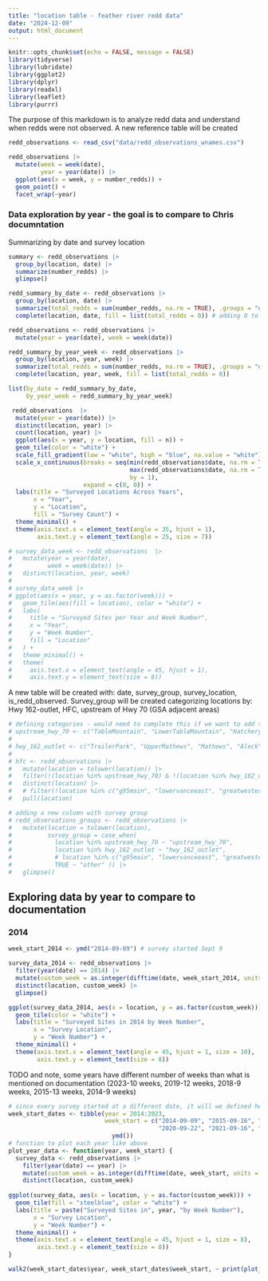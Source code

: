 ```yaml
---
title: "location table - feather river redd data"
date: "2024-12-09"
output: html_document
---
```


```r
knitr::opts_chunk$set(echo = FALSE, message = FALSE)
library(tidyverse)
library(lubridate)
library(ggplot2)
library(dplyr)
library(readxl)
library(leaflet)
library(purrr)
```

The purpose of this markdown is to analyze redd data and understand when redds were not observed. A new reference table will be created

```r
redd_observations <- read_csv("data/redd_observations_wnames.csv")
```


```r
redd_observations |> 
  mutate(week = week(date),
         year = year(date)) |> 
  ggplot(aes(x = week, y = number_redds)) +
  geom_point() +
  facet_wrap(~year)
```


### Data exploration by year - the goal is to compare to Chris documntation

Summarizing by date and survey location 

```r
summary <- redd_observations |> 
  group_by(location, date) |> 
  summarize(number_redds) |> 
  glimpse()

redd_summary_by_date <- redd_observations |> 
  group_by(location, date) |> 
  summarize(total_redds = sum(number_redds, na.rm = TRUE), .groups = "drop") |> 
  complete(location, date, fill = list(total_redds = 0)) # adding 0 to those days/locations that dont have redds 

redd_observations <- redd_observations |> 
  mutate(year = year(date), week = week(date))

redd_summary_by_year_week <- redd_observations |> 
  group_by(location, year, week) |> 
  summarize(total_redds = sum(number_redds, na.rm = TRUE), .groups = "drop") |> 
  complete(location, year, week, fill = list(total_redds = 0)) 

list(by_date = redd_summary_by_date,
     by_year_week = redd_summary_by_year_week)
```

```r
 redd_observations  |> 
  mutate(year = year(date)) |> 
  distinct(location, year) |> 
  count(location, year) |> 
  ggplot(aes(x = year, y = location, fill = n)) +
  geom_tile(color = "white") +
  scale_fill_gradient(low = "white", high = "blue", na.value = "white") +
  scale_x_continuous(breaks = seq(min(redd_observations$date, na.rm = TRUE) |> year(),
                                  max(redd_observations$date, na.rm = TRUE) |>  year(),
                                  by = 1),
                     expand = c(0, 0)) +
  labs(title = "Surveyed Locations Across Years",
       x = "Year",
       y = "Location",
       fill = "Survey Count") +
  theme_minimal() +
  theme(axis.text.x = element_text(angle = 35, hjust = 1),
        axis.text.y = element_text(angle = 25, size = 7))
```

```r
# survey_data_week <- redd_observations  |> 
#   mutate(year = year(date),
#          week = week(date)) |> 
#   distinct(location, year, week) 
# 
# survey_data_week |> 
# ggplot(aes(x = year, y = as.factor(week))) +
#   geom_tile(aes(fill = location), color = "white") +
#   labs(
#     title = "Surveyed Sites per Year and Week Number",
#     x = "Year",
#     y = "Week Number",
#     fill = "Location"
#   ) +
#   theme_minimal() +
#   theme(
#     axis.text.x = element_text(angle = 45, hjust = 1),
#     axis.text.y = element_text(size = 8)) 
```

A new table will be created with: date, survey_group, survey_location, is_redd_observed. Survey_group will be created categorizing locations by: Hwy 162-outlet, HFC, upstream of Hwy 70 (GSA adjacent areas)

```r
# defining categories - would need to complete this if we want to add survey_group
# upstream_hwy_70 <- c("TableMountain", "LowerTableMountain", "HatcheryPipe", "UpperCottonwood", "UpperHatchery", "Hatchery", "Cottonwood", "TopofAuditorium", "MoesSideChannel", "UpperAuditorium", "HatcherySideChannel", "LowerAuditorium", "BelowLowerAuditorium", "Bedrock",  "MiddleAuditorium") |> tolower()
# 
# hwy_162_outlet <- c("TrailerPark", "UpperMathews", "Mathews", "Aleck", "UpperRobinson", "LowerRobinson", "SteepSideChannel", "Steep", "Weir", "EyeSideChannel", "Eye", "Gateway") |> tolower()
# 
# hfc <- redd_observations |>
#   mutate(location = tolower(location)) |>
#   filter(!(location %in% upstream_hwy_70) & !(location %in% hwy_162_outlet)) |>
#   distinct(location) |>
#   # filter(!location %in% c("g95main", "lowervanceeast", "greatwestern", "topofhatchery", "palm")) |>
#   pull(location)
```

```r
# adding a new column with survey group
# redd_observations_groups <- redd_observations |>
#   mutate(location = tolower(location),
#          survey_group = case_when(
#            location %in% upstream_hwy_70 ~ "upstream_hwy_70",
#            location %in% hwy_162_outlet ~ "hwy_162_outlet",
#            # location %in% c("g95main", "lowervanceeast", "greatwestern", "topofhatchery", "palm") ~ "excluded_sites",
#            TRUE ~ "other" )) |>
#   glimpse()
```


## Exploring data by year to compare to documentation

### 2014

```r
week_start_2014 <- ymd("2014-09-09") # survey started Sept 9

survey_data_2014 <- redd_observations |>
  filter(year(date) == 2014) |>
  mutate(custom_week = as.integer(difftime(date, week_start_2014, units = "weeks")) + 1) |>
  distinct(location, custom_week) |>
  glimpse()

ggplot(survey_data_2014, aes(x = location, y = as.factor(custom_week))) +
  geom_tile(color = "white") +
  labs(title = "Surveyed Sites in 2014 by Week Number",
       x = "Survey Location",
       y = "Week Number") +
  theme_minimal() +
  theme(axis.text.x = element_text(angle = 45, hjust = 1, size = 10),
        axis.text.y = element_text(size = 8))
```

TODO and note, some years have different number of weeks than what is mentioned on documentation (2023-10 weeks, 2019-12 weeks, 2018-9 weeks, 2015-13 weeks, 2014-9 weeks)

```r
# since every survey started at a different date, it will we defined here
week_start_dates <- tibble(year = 2014:2023,
                           week_start = c("2014-09-09", "2015-09-16", "2016-09-20", "2017-10-03", "2018-09-28", "2019-09-16",
                                          "2020-09-22", "2021-09-16", "2022-09-14", "2023-09-18") |> 
                             ymd())
# function to plot each year like above
plot_year_data <- function(year, week_start) {
  survey_data <- redd_observations |> 
    filter(year(date) == year) |> 
    mutate(custom_week = as.integer(difftime(date, week_start, units = "weeks")) + 1) |> 
    distinct(location, custom_week)
  
ggplot(survey_data, aes(x = location, y = as.factor(custom_week))) +
  geom_tile(fill = "steelblue", color = "white") +
  labs(title = paste("Surveyed Sites in", year, "by Week Number"),
       x = "Survey Location",
       y = "Week Number") +
  theme_minimal() +
  theme(axis.text.x = element_text(angle = 45, hjust = 1, size = 8),
        axis.text.y = element_text(size = 8))
}

walk2(week_start_dates$year, week_start_dates$week_start, ~ print(plot_year_data(.x, .y)))

```

